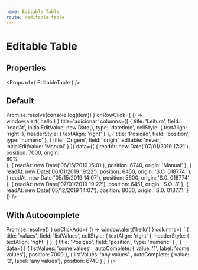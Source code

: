 ```yaml
---
name: Editable Table
route: /editable-table
---
```



# Editable Table

## Properties
<Props of={ EditableTable } />

## Default
<Playground>
    <EditableTable
        paginationInfo
        noRowsExpand
        disableAddHeader
        onAddRow={ item => Promise.resolve(console.log(item)) }
        onRowClick={ () => window.alert('hello') }
        title='adicionar'
        columns={[
            {   
                title: 'Leitura', 
                field: 'readAt', 
                initialEditValue: new Date(),
                type: 'datetime',
                cellStyle: { textAlign: 'right' },
                headerStyle: { textAlign: 'right' }
            },
            { 
                title: 'Posição', 
                field: 'position', 
                type: 'numeric' 
            },
            { 
                title: 'Origem', 
                field: 'origin', 
                editable: 'never', 
                initialEditValue: 'Manual'
            }
        ]}
        data={[
            { 
                readAt: new Date('07/01/2019 17:21'), 
                position: 7000, 
                origin: <div 
                    style={{ 
                        maxWidth: '100px', 
                        width: '80%', 
                        backgroundColor: 'green', 
                        borderRadius: 10, 
                        textAlign: 'center' }}>
                    80%
                </div>
            },
            {
                readAt: new Date('06/15/2019 16:01'), 
                position: 6740, 
                origin: 'Manual'
            },
            {
                readAt: new Date('06/01/2019 19:22'),
                position: 6450, 
                origin: 'S.O. 018774'
            },
            {
                readAt: new Date('05/15/2019 14:07'),
                position: 5600, 
                origin: 'S.0. 018774'
            },
              {
                readAt: new Date('07/01/2019 19:22'),
                position: 6451, 
                origin: 'S.O. 3'
            },
            {
                readAt: new Date('05/12/2019 14:07'),
                position: 8000, 
                origin: 'S.0. 018771'
            }
        ]}
    />
</Playground>

## With Autocomplete
<Playground>
    <EditableTable
        noHeader
        title='adicionar'
        autoCompleteSuggestions={
            [
                { label: 'other values', value: '123456' },
                { label: 'only values', value: '10000' }, 
                { label: 'some values', value: '5000' }, 
                { label: 'any values', value: '12' }
            ]
        }
        autoCompleteField='listValues'
        onUpdateRow={ () => Promise.resolve() }
        onClickAdd={ () => window.alert('hello') }
        columns={
            [
                {   
                    title: 'values', 
                    field: 'listValues', 
                    cellStyle: { textAlign: 'right' },
                    headerStyle: { textAlign: 'right' }
                },
                { 
                    title: 'Posição', 
                    field: 'position',
                    type: 'numeric' 
                }
            ]
        }
        data={
            [
                { 
                    listValues: 'some values' ,
                    autoComplete: { value: '1', label: 'some values'},
                    position: 7000
                },
                { 
                    listValues: 'any values' ,
                    autoComplete: { value: '2', label: 'any values'},
                    position: 6740
                }
            ]
        }
    />
</Playground>
